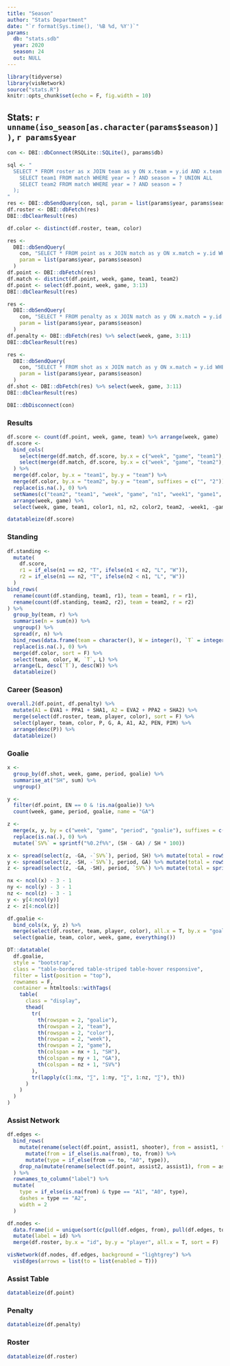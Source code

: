 ```yaml
---
title: "Season"
author: "Stats Department"
date: "`r format(Sys.time(), '%B %d, %Y')`"
params:
  db: "stats.sdb"
  year: 2020
  season: 24
  out: NULL
---
```


```r
library(tidyverse)
library(visNetwork)
source("stats.R")
knitr::opts_chunk$set(echo = F, fig.width = 10)
```

## Stats: `r unname(iso_season[as.character(params$season)])`, `r params$year`

```r
con <- DBI::dbConnect(RSQLite::SQLite(), params$db)

sql <- "
  SELECT * FROM roster as x JOIN team as y ON x.team = y.id AND x.team IN (
    SELECT team1 FROM match WHERE year = ? AND season = ? UNION ALL 
    SELECT team2 FROM match WHERE year = ? AND season = ?
  );
"
res <- DBI::dbSendQuery(con, sql, param = list(params$year, params$season, params$year, params$season))
df.roster <- DBI::dbFetch(res)
DBI::dbClearResult(res)

df.color <- distinct(df.roster, team, color)

res <- 
  DBI::dbSendQuery(
    con, "SELECT * FROM point as x JOIN match as y ON x.match = y.id WHERE year = ? AND season = ?;", 
    param = list(params$year, params$season)
  )
df.point <- DBI::dbFetch(res)
df.match <- distinct(df.point, week, game, team1, team2)
df.point <- select(df.point, week, game, 3:13)
DBI::dbClearResult(res)

res <- 
  DBI::dbSendQuery(
    con, "SELECT * FROM penalty as x JOIN match as y ON x.match = y.id WHERE year = ? AND season = ?;", 
    param = list(params$year, params$season)
  )
df.penalty <- DBI::dbFetch(res) %>% select(week, game, 3:11)
DBI::dbClearResult(res)

res <- 
  DBI::dbSendQuery(
    con, "SELECT * FROM shot as x JOIN match as y ON x.match = y.id WHERE year = ? AND season = ?;", 
    param = list(params$year, params$season)
  )
df.shot <- DBI::dbFetch(res) %>% select(week, game, 3:11)
DBI::dbClearResult(res)

DBI::dbDisconnect(con)
```

### Results

```r
df.score <- count(df.point, week, game, team) %>% arrange(week, game)
df.score <-
  bind_cols(
    select(merge(df.match, df.score, by.x = c("week", "game", "team1"), by.y = c("week", "game", "team"), all.x = T), -team2),
    select(merge(df.match, df.score, by.x = c("week", "game", "team2"), by.y = c("week", "game", "team"), all.x = T), -team1)
  ) %>%
  merge(df.color, by.x = "team1", by.y = "team") %>%
  merge(df.color, by.x = "team2", by.y = "team", suffixes = c("", "2")) %>%
  replace(is.na(.), 0) %>%
  setNames(c("team2", "team1", "week", "game", "n1", "week1", "game1", "n2", "color1", "color2")) %>%
  arrange(week, game) %>%
  select(week, game, team1, color1, n1, n2, color2, team2, -week1, -game1)

datatableize(df.score)
```

### Standing

```r
df.standing <-
  mutate(
    df.score, 
    r1 = if_else(n1 == n2, "T", ifelse(n1 < n2, "L", "W")),
    r2 = if_else(n1 == n2, "T", ifelse(n2 < n1, "L", "W"))
  )
bind_rows(
  rename(count(df.standing, team1, r1), team = team1, r = r1),
  rename(count(df.standing, team2, r2), team = team2, r = r2)
) %>%
  group_by(team, r) %>%
  summarise(n = sum(n)) %>%
  ungroup() %>%
  spread(r, n) %>%
  bind_rows(data.frame(team = character(), W = integer(), `T` = integer(), L = integer(), stringsAsFactors = F)) %>%
  replace(is.na(.), 0) %>%
  merge(df.color, sort = F) %>%
  select(team, color, W, `T`, L) %>%
  arrange(L, desc(`T`), desc(W)) %>%
  datatableize()
```

### Career (Season)

```r
overall.2(df.point, df.penalty) %>% 
  mutate(A1 = EVA1 + PPA1 + SHA1, A2 = EVA2 + PPA2 + SHA2) %>%
  merge(select(df.roster, team, player, color), sort = F) %>%
  select(player, team, color, P, G, A, A1, A2, PEN, PIM) %>%
  arrange(desc(P)) %>%
  datatableize()
```

### Goalie

```r
x <- 
  group_by(df.shot, week, game, period, goalie) %>% 
  summarise_at("SH", sum) %>% 
  ungroup()

y <-
  filter(df.point, EN == 0 & !is.na(goalie)) %>% 
  count(week, game, period, goalie, name = "GA")

z <- 
  merge(x, y, by = c("week", "game", "period", "goalie"), suffixes = c("", ".y"), all.x = T, sort = F) %>%
  replace(is.na(.), 0) %>%
  mutate(`SV%` = sprintf("%0.2f%%", (SH - GA) / SH * 100))

x <- spread(select(z, -GA, -`SV%`), period, SH) %>% mutate(total = rowSums(.[4:ncol(.)]))
y <- spread(select(z, -SH, -`SV%`), period, GA) %>% mutate(total = rowSums(.[4:ncol(.)]))
z <- spread(select(z, -GA, -SH), period, `SV%`) %>% mutate(total = sprintf("%0.2f%%", (x$total - y$total) / x$total * 100))

nx <- ncol(x) - 3 - 1
ny <- ncol(y) - 3 - 1
nz <- ncol(z) - 3 - 1
y <- y[4:ncol(y)]
z <- z[4:ncol(z)]

df.goalie <- 
  bind_cols(x, y, z) %>%
  merge(select(df.roster, team, player, color), all.x = T, by.x = "goalie", by.y = "player", sort = F) %>%
  select(goalie, team, color, week, game, everything())

DT::datatable(
  df.goalie,
  style = "bootstrap",
  class = "table-bordered table-striped table-hover responsive",
  filter = list(position = "top"),
  rownames = F,
  container = htmltools::withTags(
    table(
      class = "display",
      thead(
        tr(
          th(rowspan = 2, "goalie"),
          th(rowspan = 2, "team"),
          th(rowspan = 2, "color"),
          th(rowspan = 2, "week"),
          th(rowspan = 2, "game"),
          th(colspan = nx + 1, "SH"),
          th(colspan = ny + 1, "GA"),
          th(colspan = nz + 1, "SV%")
        ),
        tr(lapply(c(1:nx, "∑", 1:ny, "∑", 1:nz, "∑"), th))
      )
    )
  )
)
```

### Assist Network

```r
df.edges <-
  bind_rows(
    mutate(rename(select(df.point, assist1, shooter), from = assist1, to = shooter), type = "A1") %>%
      mutate(from = if_else(is.na(from), to, from)) %>%
      mutate(type = if_else(from == to, "A0", type)),
    drop_na(mutate(rename(select(df.point, assist2, assist1), from = assist2, to = assist1), type = "A2"), from)
  ) %>%
  rownames_to_column("label") %>%
  mutate(
    type = if_else(is.na(from) & type == "A1", "A0", type), 
    dashes = type == "A2",
    width = 2
  )

df.nodes <- 
  data.frame(id = unique(sort(c(pull(df.edges, from), pull(df.edges, to))))) %>%
  mutate(label = id) %>%
  merge(df.roster, by.x = "id", by.y = "player", all.x = T, sort = F)

visNetwork(df.nodes, df.edges, background = "lightgrey") %>%
  visEdges(arrows = list(to = list(enabled = T)))
```

### Assist Table

```r
datatableize(df.point)
```

### Penalty

```r
datatableize(df.penalty)
```

### Roster

```r
datatableize(df.roster)
```

